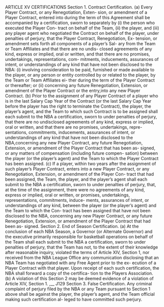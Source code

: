 ARTICLE XV
                        CERTIFICATIONS
Section 1.    Contract Certification.
        (a) Every Player Contract, or any Renegotiation, Exten-
sion, or amendment of a Player Contract, entered into during the
term of this Agreement shall be accompanied by a certification,
sworn to separately by (i) the person who executed the Player Con-
tract on behalf of the Team, (ii) the player, and (iii) any player
agent who negotiated the Contract on behalf of the player, under
penalties of perjury, that the Player Contract, Renegotiation, Ex-
tension, or amendment sets forth all components of a player's Sal-
ary from the Team or Team Affiliates and that there are no undis-
closed agreements of any kind, express or implied, oral or written,
and that there are no promises, undertakings, representations, com-
mitments, inducements, assurances of intent, or understandings of
any kind that have not been disclosed to the NBA:
            (i) involving consideration to be paid, furnished or
    made available to the player, or any person or entity controlled
    by or related to the player, by the Team or Team Affiliates ei-
    ther during the term of the Player Contract or thereafter; or
            (ii) concerning any future Renegotiation, Extension, or
    amendment of the Player Contract or the entry,into any new
    Player Contract.
        (b) Prior to the assignment of any Player Contract of a
player who is in the last Salary Cap Year of the Contract (or the last
Salary Cap Year before the player has the right to terminate the
Contract), the player, the player's agent, and the Team to which
such Contract is to be assigned shall each submit to the NBA a
certification, sworn to under penalties of perjury, that there are
no undisclosed agreements of any kind, express or implied, oral
or written, and that there are no promises, undertakings, repre-
sentations, commitments, inducements, assurances of intent, or
understandings of any kind that have not been disclosed to the NBA,concerning any new Player Contract, any future Renegotiation,
    Extension, or amendment of the Player Contract that has been as-
    signed, or any matters of compensation (including future compen-
    sation) between the player (or the player's agent) and the Team to
    which the Player Contract has been assigned.
             (c) If a player, within two years after the assignment of
    such player's Player Contract, enters into a new Player Contract,
    or any Renegotiation, Extension, or amendment of the Player Con-
    tract that had been assigned, the Team, the player, and the player's
    agent shall each submit to the NBA a certification, sworn to under
    penalties of perjury, that, at the time of the assignment, there were
    no agreements of any kind, express or implied, oral or written, or
    promises, undertakings, representations, commitments, induce-
    ments, assurances of intent, or understandings of any kind, between
    the player (or the player's agent) and the Team to which the Con-
    tract has been assigned that have not been disclosed to the NBA,
    concerning any new Player Contract, or any future Renegotiation,
    Extension, or amendment of the Player Contract that had been as-
    signed.
    Section 2.     End of Season Certification.
             (a) At the conclusion of each NBA Season, a Governor (or
    Alternate Governor) and the executive primarily responsible for
    basketball operations on behalf of the Team shall each submit to
    the NBA a certification, sworn to under penalties of perjury, that
    the Team has not, to the extent of their knowledge after reasonable
    inquiry, violated the terms of Article XIV, Section 1, nor received
    from the NBA League Office any communication disclosing that
    an NBA Team has negotiated with any Free Agent prior to the ex-
    ecution of a Player Contract with that player. Upon receipt of each
    such certification, the NBA shall forward a copy of the certifica-
    tion to the Players Association.
             (b) A violation of this Section 2 may be deemed evidence
    of a violation of Article XIV, Section 1.
                                                                          ,__ J129
Section 3.   False Certification.
        Any criminal complaint of perjury filed by the NBA or any
Team pursuant to Section 1 above shall be against the player, the
player's agent, and the Team official making such certification al-
leged to have committed such perjury.